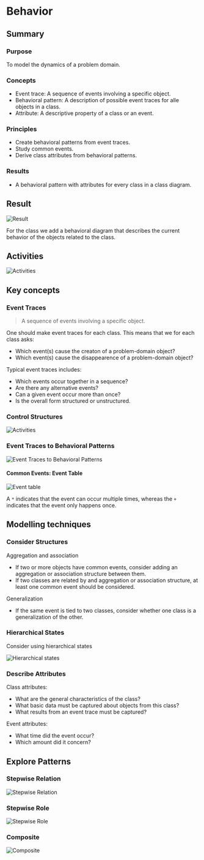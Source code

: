 # Behavior

## Summary
### Purpose
To model the dynamics of a problem domain.

### Concepts
* Event trace: A sequence of events involving a specific object.
* Behavioral pattern: A description of possible event traces
for alle objects in a class.
* Attribute: A descriptive property of a class or an event.

### Principles
* Create behavioral patterns from event traces.
* Study common events.
* Derive class attributes from behavioral patterns.

### Results
* A behavioral pattern with attributes for every class in a
class diagram.


## Result
![Result](/images/behavior-result.png)

For the class we add a behavioral diagram that describes the current behavior of
the objects related to the class.

## Activities
![Activities](/images/behavior-activities.png)

## Key concepts
### Event Traces
> A sequence of events involving a specific object.

One should make event traces for each class. This means that we for each class asks:
* Which event(s) cause the creaton of a problem-domain object?
* Which event(s) cause the disappearence of a problem-domain object?

Typical event traces includes:
* Which events occur together in a sequence?
* Are there any alternative events?
* Can a given event occur more than once?
* Is the overall form structured or unstructured.

### Control Structures
![Activities](/images/behavior-control-structures.png)

### Event Traces to Behavioral Patterns
![Event Traces to Behavioral Patterns](/images/behavior-traces-to-behavior-patterns.png)

#### Common Events: Event Table
![Event table](/images/behavior-event-table.png)

A `*` indicates that the event can occur multiple times, whereas
the `+` indicates that the event only happens once.

## Modelling techniques

### Consider Structures
Aggregation and association
* If two or more objects have common events, consider adding an aggregation
or association structure between them.
* If two classes are related by and aggregation or association structure,
at least one common event should be considered.

Generalization
* If the same event is tied to two classes, consider whether one class is
a generalization of the other.

### Hierarchical States
Consider using hierarchical states

![Hierarchical states](/images/behavior-hierarchical-states.png)

### Describe Attributes
Class attributes:
* What are the general characteristics of the class?
* What basic data must be captured about objects from this class?
* What results from an event trace must be captured?

Event attributes:
* What time did the event occur?
* Which amount did it concern?

## Explore Patterns

### Stepwise Relation
![Stepwise Relation](/images/behavior-stepwise-relation.png)

### Stepwise Role
![Stepwise Role](/images/behavior-stepwise-role.png)

### Composite
![Composite](/images/behavior-composite.png)
